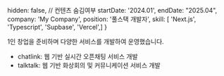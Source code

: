   hidden: false, // 컨텐츠 숨김여부
  startDate: '2024.01',
  endDate: "2025.04",
  company: 'My Company',
  position: '풀스택 개발자',
  skill: [ 'Next.js', 'Typescript', 'Supbase', 'Vercel',]
} 

1인 창업을 준비하며 다양한 서비스를 개발하여 운영했습니다.

- chatlink: 웹 기반 실시간 오픈채팅 서비스 개발
- talktalk: 웹 기반 화상회의 및 커뮤니케이션 서비스 개발